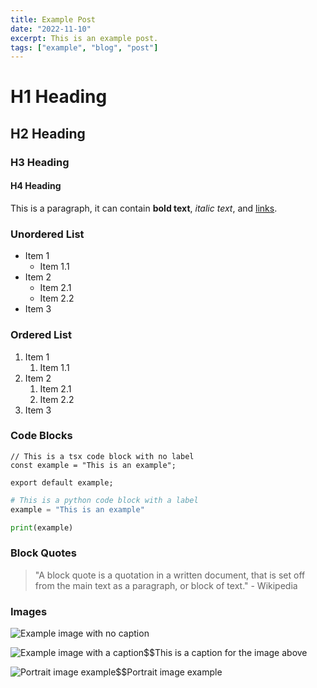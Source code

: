 ```yaml
---
title: Example Post
date: "2022-11-10"
excerpt: This is an example post.
tags: ["example", "blog", "post"]
---
```


# H1 Heading

## H2 Heading

### H3 Heading

#### H4 Heading

This is a paragraph, it can contain **bold text**, _italic text_, and [links](https://example.com).

### Unordered List

- Item 1
  - Item 1.1
- Item 2
  - Item 2.1
  - Item 2.2
- Item 3

### Ordered List

1. Item 1
   1. Item 1.1
2. Item 2
   1. Item 2.1
   2. Item 2.2
3. Item 3

### Code Blocks

```tsx
// This is a tsx code block with no label
const example = "This is an example";

export default example;
```

```python:example.py
# This is a python code block with a label
example = "This is an example"

print(example)
```

### Block Quotes

> "A block quote is a quotation in a written document, that is set off from the main text as a paragraph, or block of text." - Wikipedia 

### Images

![Example image with no caption](https://images.unsplash.com/photo-1646974708582-3dced57e0a25?ixlib=rb-4.0.3&ixid=MnwxMjA3fDB8MHxwaG90by1wYWdlfHx8fGVufDB8fHx8&auto=format&fit=crop&w=1280&q=50)

![Example image with a caption$$This is a caption for the image above](https://images.unsplash.com/photo-1506057213367-028a17ec52e5?ixlib=rb-4.0.3&ixid=MnwxMjA3fDB8MHxwaG90by1wYWdlfHx8fGVufDB8fHx8&auto=format&fit=crop&w=1280&q=80)

![Portrait image example$$Portrait image example](https://images.unsplash.com/photo-1664136254860-26a42dbb2463?ixlib=rb-4.0.3&ixid=MnwxMjA3fDB8MHxwaG90by1wYWdlfHx8fGVufDB8fHx8&auto=format&fit=crop&w=987&q=80)

